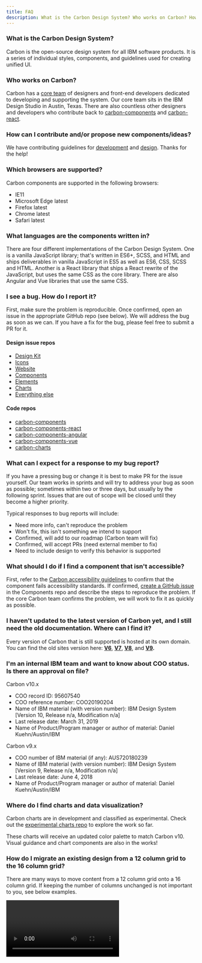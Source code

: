 ```yaml
---
title: FAQ
description: What is the Carbon Design System? Who works on Carbon? How can I contribute? Here, we answer some of our frequently asked questions.
---
```


### What is the Carbon Design System?

Carbon is the open-source design system for all IBM software products. It is a series of individual styles, components, and guidelines used for creating unified UI.

### Who works on Carbon?

Carbon has a [core team](https://github.com/orgs/carbon-design-system/people) of designers and front-end developers dedicated to developing and supporting the system. Our core team sits in the IBM Design Studio in Austin, Texas. There are also countless other designers and developers who contribute back to [carbon-components](https://github.com/carbon-design-system/carbon-components#contributors) and [carbon-react](https://github.com/carbon-design-system/carbon-components-react#contributors).

### How can I contribute and/or propose new components/ideas?

We have contributing guidelines for [development](/contributing/developers) and [design](/contributing/designers). Thanks for the help!

### Which browsers are supported?

Carbon components are supported in the following browsers:

- IE11
- Microsoft Edge latest
- Firefox latest
- Chrome latest
- Safari latest

### What languages are the components written in?

There are four different implementations of the Carbon Design System. One is a vanilla JavaScript library; that's written in ES6+, SCSS, and HTML and ships deliverables in vanilla JavaScript in ES5 as well as ES6, CSS, SCSS and HTML. Another is a React library that ships a React rewrite of the JavaScript, but uses the same CSS as the core library. There are also Angular and Vue libraries that use the same CSS.

### I see a bug. How do I report it?

First, make sure the problem is reproducible. Once confirmed, open an issue in the appropriate GitHub repo (see below). We will address the bug as soon as we can. If you have a fix for the bug, please feel free to submit a PR for it.

#### Design issue repos

- [Design Kit](https://github.com/carbon-design-system/carbon-design-kit/issues/new)
- [Icons](https://github.com/carbon-design-system/carbon-icons/issues/new)
- [Website](https://github.com/carbon-design-system/carbon-website/issues/new/choose)
- [Components](https://github.com/carbon-design-system/carbon/issues/new/choose)
- [Elements](https://github.com/carbon-design-system/carbon/issues/new/choose)
- [Charts](https://github.com/carbon-design-system/carbon-charts/issues/new)
- [Everything else](https://github.com/carbon-design-system/issue-tracking/issues/new)

#### Code repos

- [carbon-components](https://github.com/carbon-design-system/carbon/issues/new/choose)
- [carbon-components-react](https://github.com/carbon-design-system/carbon/issues/new/choose)
- [carbon-components-angular](https://github.com/carbon-design-system/carbon-components-angular/issues/new)
- [carbon-components-vue](https://github.com/carbon-design-system/carbon-components-vue/issues/new)
- [carbon-charts](https://github.com/carbon-design-system/carbon-charts/issues/new)

### What can I expect for a response to my bug report?

If you have a pressing bug or change it is best to make PR for the issue yourself. Our team works in sprints and will try to address your bug as soon as possible; sometimes within two or three days, but usually by the following sprint. Issues that are out of scope will be closed until they become a higher priority.

Typical responses to bug reports will include:

- Need more info, can't reproduce the problem
- Won't fix, this isn't something we intend to support
- Confirmed, will add to our roadmap (Carbon team will fix)
- Confirmed, will accept PRs (need external member to fix)
- Need to include design to verify this behavior is supported

### What should I do if I find a component that isn't accessible?

First, refer to the [Carbon accessibility guidelines](/guidelines/accessibility) to confirm that the component fails accessibility standards. If confirmed, [create a GitHub issue](https://github.com/carbon-design-system/carbon/issues/new/choose) in the Components repo and describe the steps to reproduce the problem. If the core Carbon team confirms the problem, we will work to fix it as quickly as possible.

### I haven't updated to the latest version of Carbon yet, and I still need the old documentation. Where can I find it?

Every version of Carbon that is still supported is hosted at its own domain. You can find the old sites version here:
**[V6](http://v6.carbondesignsystem.com/)**, **[V7](http://v7.carbondesignsystem.com/)**, **[V8](http://v8.carbondesignsystem.com/)**, and **[V9](http://v9.carbondesignsystem.com/).**

### I'm an internal IBM team and want to know about COO status. Is there an approval on file?

Carbon v10.x

- COO record ID: 95607540
- COO reference number: COO20190204
- Name of IBM material (with version number): IBM Design System [Version 10, Release n/a, Modification n/a]
- Last release date: March 31, 2019
- Name of Product/Program manager or author of material: Daniel Kuehn/Austin/IBM

Carbon v9.x

- COO number of IBM material (if any): AUS720180239
- Name of IBM material (with version number): IBM Design System [Version 9, Release n/a, Modification n/a]
- Last release date: June 4, 2018
- Name of Product/Program manager or author of material: Daniel Kuehn/Austin/IBM

### Where do I find charts and data visualization?

Carbon charts are in development and classified as experimental. Check out the [experimental charts repo](https://carbon-design-system.github.io/carbon-charts/?experimental=true) to explore the work so far.

These charts will receive an updated color palette to match Carbon v10. Visual guidance and chart components are also in the works!

### How do I migrate an existing design from a 12 column grid to the 16 column grid?

There are many ways to move content from a 12 column grid onto a 16 column grid. If keeping the number of columns unchanged is not important to you, see below examples.

<Video vimeoId="356743483" />
<Video vimeoId="356743492" />
<Video vimeoId="356743508" />

If keeping the number of columns to 3 is essential, here are some other options.

![3 col layouts on Duo grid](images/3col-layouts.png)
